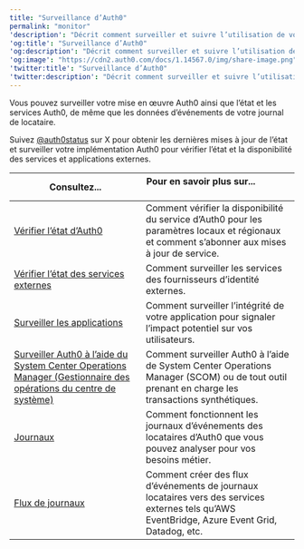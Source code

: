 ---
title: "Surveillance d’Auth0"
permalink: "monitor"
'description': "Décrit comment surveiller et suivre l’utilisation de votre Auth0, ainsi que comment envoyer les journaux des locataires à des outils externes."
'og:title': "Surveillance d’Auth0"
'og:description': "Décrit comment surveiller et suivre l’utilisation de votre Auth0, ainsi que comment envoyer les journaux des locataires à des outils externes."
'og:image': "https://cdn2.auth0.com/docs/1.14567.0/img/share-image.png"
'twitter:title': "Surveillance d’Auth0"
'twitter:description': "Décrit comment surveiller et suivre l’utilisation de votre Auth0, ainsi que comment envoyer les journaux des locataires à des outils externes."
---

Vous pouvez surveiller votre mise en œuvre Auth0 ainsi que l’état et les services Auth0, de même que les données d’événements de votre journal de locataire.

Suivez [@auth0status](https://twitter.com/auth0status) sur X pour obtenir les dernières mises à jour de l’état et surveiller votre implémentation Auth0 pour vérifier l’état et la disponibilité des services et applications externes.

<table class="table"><thead>
<tr>
<th><strong>Consultez...</strong></th>
<th><strong>Pour en savoir plus sur...</strong>                                </th>
</tr>
</thead>
<tbody>
<tr>
<td><a href="/docs/fr-ca/monitor-auth0/check-auth0-status">Vérifier l’état d’Auth0</a></td>
<td>Comment vérifier la disponibilité du service d’Auth0 pour les paramètres locaux et régionaux et comment s’abonner aux mises à jour de service.</td>
</tr>
<tr>
<td><a href="/docs/fr-ca/monitor-auth0/check-external-services-status">Vérifier l’état des services externes</a></td>
<td>Comment surveiller les services des fournisseurs d’identité externes.</td>
</tr>
<tr>
<td><a href="/docs/fr-ca/monitor-auth0/monitor-applications">Surveiller les applications</a></td>
<td>Comment surveiller l’intégrité de votre application pour signaler l’impact potentiel sur vos utilisateurs.</td>
</tr>
<tr>
<td><a href="/docs/fr-ca/monitor-auth0/monitor-using-scom">Surveiller Auth0 à l’aide du System Center Operations Manager (Gestionnaire des opérations du centre de système)</a></td>
<td>Comment surveiller Auth0 à l’aide de System Center Operations Manager (SCOM) ou de tout outil prenant en charge les transactions synthétiques.</td>
</tr>
<tr>
<td><a href="/docs/fr-ca/monitor-auth0/logs">Journaux</a></td>
<td>Comment fonctionnent les journaux d’événements des locataires d’Auth0 que vous pouvez analyser pour vos besoins métier.</td>
</tr>
<tr>
<td><a href="/docs/fr-ca/monitor-auth0/streams">Flux de journaux</a></td>
<td>Comment créer des flux d’événements de journaux locataires vers des services externes tels qu’AWS EventBridge, Azure Event Grid, Datadog, etc.</td>
</tr>
</tbody>
</table>